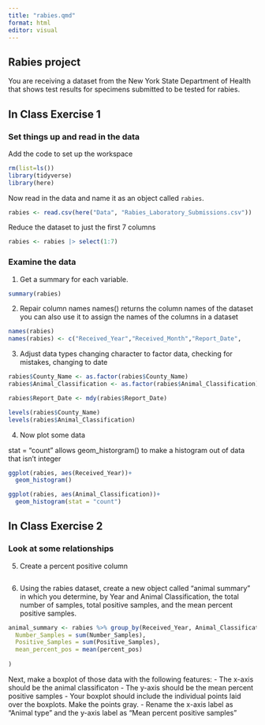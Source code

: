 ```yaml
---
title: "rabies.qmd"
format: html
editor: visual
---
```


## Rabies project

You are receiving a dataset from the New York State Department of Health that shows test results for specimens submitted to be tested for rabies.

## In Class Exercise 1

### Set things up and read in the data

Add the code to set up the workspace

```r
rm(list=ls())
library(tidyverse)
library(here)
```

Now read in the data and name it as an object called `rabies`.

```r
rabies <- read.csv(here("Data", "Rabies_Laboratory_Submissions.csv"))
```

Reduce the dataset to just the first 7 columns

```r
rabies <- rabies |> select(1:7)
```

### Examine the data

1.  Get a summary for each variable.

```r
summary(rabies)
```

2.  Repair column names names() returns the column names of the dataset you can also use it to assign the names of the columns in a dataset

```r
names(rabies)
names(rabies) <- c("Received_Year","Received_Month","Report_Date",        "County_Name","Animal_Classification", "Number_of_Samples", "Positive_Samples")
```

3.  Adjust data types changing character to factor data, checking for mistakes, changing to date

```r
rabies$County_Name <- as.factor(rabies$County_Name)
rabies$Animal_Classification <- as.factor(rabies$Animal_Classification)

rabies$Report_Date <- mdy(rabies$Report_Date)

levels(rabies$County_Name)
levels(rabies$Animal_Classification)
```

4.  Now plot some data

stat = "count" allows geom_historgram() to make a histogram out of data that isn't integer

```r
ggplot(rabies, aes(Received_Year))+
  geom_histogram()

ggplot(rabies, aes(Animal_Classification))+
  geom_histogram(stat = "count")
```

## In Class Exercise 2

### Look at some relationships

5.  Create a percent positive column

```r

```

6.  Using the rabies dataset, create a new object called "animal summary" in which you determine, by Year and Animal Classification, the total number of samples, total positive samples, and the mean percent positive samples.

```r
animal_summary <- rabies %>% group_by(Received_Year, Animal_Classification) %>% summarise(
  Number_Samples = sum(Number_Samples),
  Positive_Samples = sum(Positive_Samples),
  mean_percent_pos = mean(percent_pos)
  
)


```

Next, make a boxplot of those data with the following features: - The x-axis should be the animal classificaton - The y-axis should be the mean percent positive samples - Your boxplot should include the individual points laid over the boxplots. Make the points gray. - Rename the x-axis label as "Animal type" and the y-axis label as "Mean percent positive samples"

```r

```
